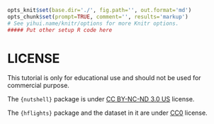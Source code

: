 ```r
opts_knit$set(base.dir='./', fig.path='', out.format='md')
opts_chunk$set(prompt=TRUE, comment='', results='markup')
# See yihui.name/knitr/options for more Knitr options.
##### Put other setup R code here

```

# LICENSE

This tutorial is only for educational use and should not be used for commercial purpose.

The `{nutshell}` package is under [CC BY-NC-ND 3.0 US](http://creativecommons.org/licenses/by-nc-nd/3.0/us/) license.

The `{hflights}` package and the dataset in it are under [CC0](http://creativecommons.org/publicdomain/zero/1.0/legalcode) license.
